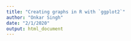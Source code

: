 ```yaml
---
title: "Creating graphs in R with `ggplot2`"
author: "Onkar Singh"
date: "2/1/2020"
output: html_document
---
```

